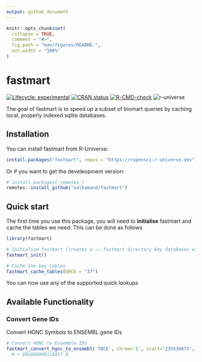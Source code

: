 ```yaml
---
output: github_document
---
```


<!-- README.md is generated from README.Rmd. Please edit that file -->

```r
knitr::opts_chunk$set(
  collapse = TRUE,
  comment = "#>",
  fig.path = "man/figures/README-",
  out.width = "100%"
)
```

# fastmart

<!-- badges: start -->
[![Lifecycle: experimental](https://img.shields.io/badge/lifecycle-experimental-orange.svg)](https://lifecycle.r-lib.org/articles/stages.html#experimental)
[![CRAN status](https://www.r-pkg.org/badges/version/fastmart)](https://CRAN.R-project.org/package=fastmart)
[![R-CMD-check](https://github.com/selkamand/fastmart/actions/workflows/R-CMD-check.yaml/badge.svg)](https://github.com/selkamand/fastmart/actions/workflows/R-CMD-check.yaml)
![r-universe](https://selkamand.r-universe.dev/badges/fastmart)

<!-- badges: end -->

The goal of fastmart is to speed up a subset of biomart queries by caching local, properly indexed sqlite databases.


## Installation

You can install fastmart from R-Universe:

``` r
install.packages("fastmart", repos = "https://ropensci.r-universe.dev")
```

Or if you want to get the develeopment version:

``` r
# install.packages('remotes')
remotes::install_github("selkamand/fastmart")
```

## Quick start

The first time you use this package,  you will need to **initialise** fastmart and cache the tables we need.
This can be done as follows

```r
library(fastmart)

# Initialise fastmart (creates a ~/.fastmart directory key databases will be stored)
fastmart_init()

# Cache the key tables
fastmart_cache_tables(GRCh = "37") 
```

You can now use any of the supported quick lookups

## Available Functionality

### Convert Gene IDs

Convert HGNC Symbols to ENSEMBL gene IDs

```r
# Convert HGNC to Ensemble IDs
fastmart_convert_hgnc_to_ensembl('TBCE', chrom='1', start='235530675', end='235612283', GRCh = "37")
  # > ENSG00000116957.8
```

